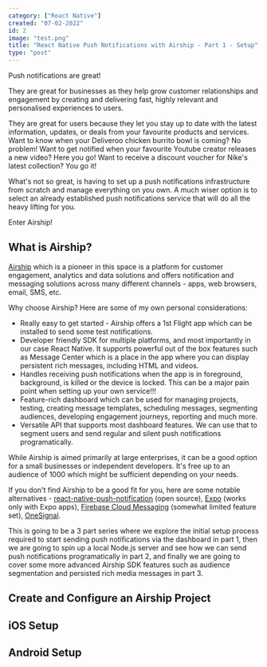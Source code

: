 ```yaml
---
category: ["React Native"]
created: "07-02-2022"
id: 2
image: "test.png"
title: "React Native Push Notifications with Airship - Part 1 - Setup"
type: "post"
---
```


Push notifications are great!

They are great for businesses as they help grow customer relationships and engagement by creating and delivering fast, highly relevant and personalised experiences to users.

They are great for users because they let you stay up to date with the latest information, updates, or deals from your favourite products and services.
Want to know when your Deliveroo chicken burrito bowl is coming? No problem!
Want to get notified when your favourite Youtube creator releases a new video? Here you go! Want to receive a discount voucher for Nike's latest collection? You go it!

What's not so great, is having to set up a push notifications infrastructure from scratch and manage everything on you own. A much wiser option is to select an already established push notifications service that will do all the heavy lifting for you.

Enter Airship!

## What is Airship?

[Airship](https://docs.airship.com/) which is a pioneer in this space is a platform for customer engagement, analytics and data solutions and offers notification and messaging solutions across many different channels - apps, web browsers, email, SMS, etc.

Why choose Airship? Here are some of my own personal considerations:

- Really easy to get started - Airship offers a 1st Flight app which can be installed to send some test notifications.
- Developer friendly SDK for multiple platforms, and most importantly in our case React Native. It supports powerful out of the box features such as Message Center which is a place in the app where you can display persistent rich messages, including HTML and videos.
- Handles receiving push notifications when the app is in foreground, background, is killed or the device is locked. This can be a major pain point when setting up your own service!!!
- Feature-rich dashboard which can be used for managing projects, testing, creating message templates, scheduling messages, segmenting audiences, developing engagement journeys, reporting and much more.
- Versatile API that supports most dashboard features. We can use that to segment users and send regular and silent push notifications programatically.

While Airship is aimed primarily at large enterprises, it can be a good option for a small businesses or independent developers. It's free up to an audience of 1000 which might be sufficient depending on your needs.

If you don't find Airship to be a good fit for you, here are some notable alternatives - [react-native-push-notification](https://www.npmjs.com/package/react-native-push-notification) (open source), [Expo](https://docs.expo.dev/push-notifications/overview/) (works only with Expo apps), [Firebase Cloud Messaging](https://firebase.google.com/docs/cloud-messaging) (somewhat limited feature set), [OneSignal](https://documentation.onesignal.com/docs/react-native-sdk-setup).

<Admonition
  text="Even if you opt for another push notifications service I highly encourage you to keep reading as the initial setup process around Firebase Cloud Messaging (FCM) for Android devices and Apple Push Notification Service (APNs) for iOS devices as our transport methods or gateways for push notifications is identical for all services."
  type="info"
/>

This is going to be a 3 part series where we explore the initial setup process required to start sending push notifications via the dashboard in part 1, then we are going to spin up a local Node.js server and see how we can send push notifications programatically in part 2, and finally we are going to cover some more advanced Airship SDK features such as audience segmentation and persisted rich media messages in part 3.

## Create and Configure an Airship Project

## iOS Setup

## Android Setup
